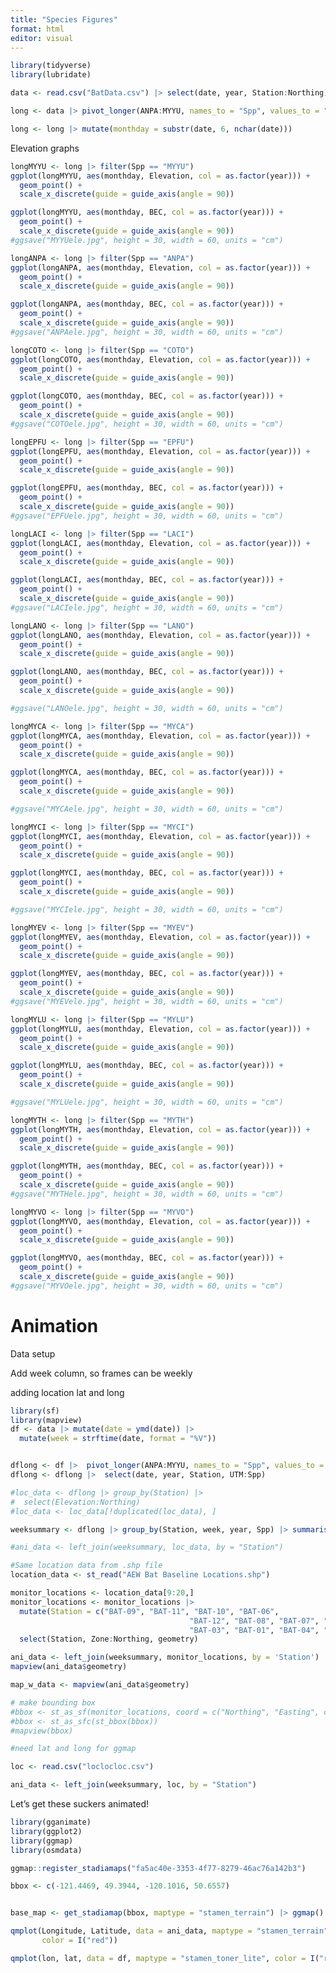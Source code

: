 ```yaml
---
title: "Species Figures"
format: html
editor: visual
---
```


```r
library(tidyverse)
library(lubridate)

data <- read.csv("BatData.csv") |> select(date, year, Station:Northing)

long <- data |> pivot_longer(ANPA:MYYU, names_to = "Spp", values_to = "values") |> filter(values == 1)

long <- long |> mutate(monthday = substr(date, 6, nchar(date)))

```

Elevation graphs

```r
longMYYU <- long |> filter(Spp == "MYYU")
ggplot(longMYYU, aes(monthday, Elevation, col = as.factor(year))) +
  geom_point() +
  scale_x_discrete(guide = guide_axis(angle = 90)) 

ggplot(longMYYU, aes(monthday, BEC, col = as.factor(year))) +
  geom_point() +
  scale_x_discrete(guide = guide_axis(angle = 90)) 
#ggsave("MYYUele.jpg", height = 30, width = 60, units = "cm")
```

```r
longANPA <- long |> filter(Spp == "ANPA")
ggplot(longANPA, aes(monthday, Elevation, col = as.factor(year))) +
  geom_point() +
  scale_x_discrete(guide = guide_axis(angle = 90)) 

ggplot(longANPA, aes(monthday, BEC, col = as.factor(year))) +
  geom_point() +
  scale_x_discrete(guide = guide_axis(angle = 90)) 
#ggsave("ANPAele.jpg", height = 30, width = 60, units = "cm")
```

```r
longCOTO <- long |> filter(Spp == "COTO")
ggplot(longCOTO, aes(monthday, Elevation, col = as.factor(year))) +
  geom_point() +
  scale_x_discrete(guide = guide_axis(angle = 90)) 

ggplot(longCOTO, aes(monthday, BEC, col = as.factor(year))) +
  geom_point() +
  scale_x_discrete(guide = guide_axis(angle = 90)) 
#ggsave("COTOele.jpg", height = 30, width = 60, units = "cm")
```

```r
longEPFU <- long |> filter(Spp == "EPFU")
ggplot(longEPFU, aes(monthday, Elevation, col = as.factor(year))) +
  geom_point() +
  scale_x_discrete(guide = guide_axis(angle = 90)) 

ggplot(longEPFU, aes(monthday, BEC, col = as.factor(year))) +
  geom_point() +
  scale_x_discrete(guide = guide_axis(angle = 90)) 
#ggsave("EPFUele.jpg", height = 30, width = 60, units = "cm")
```

```r
longLACI <- long |> filter(Spp == "LACI")
ggplot(longLACI, aes(monthday, Elevation, col = as.factor(year))) +
  geom_point() +
  scale_x_discrete(guide = guide_axis(angle = 90)) 

ggplot(longLACI, aes(monthday, BEC, col = as.factor(year))) +
  geom_point() +
  scale_x_discrete(guide = guide_axis(angle = 90)) 
#ggsave("LACIele.jpg", height = 30, width = 60, units = "cm")
```

```r
longLANO <- long |> filter(Spp == "LANO")
ggplot(longLANO, aes(monthday, Elevation, col = as.factor(year))) +
  geom_point() +
  scale_x_discrete(guide = guide_axis(angle = 90)) 

ggplot(longLANO, aes(monthday, BEC, col = as.factor(year))) +
  geom_point() +
  scale_x_discrete(guide = guide_axis(angle = 90)) 

#ggsave("LANOele.jpg", height = 30, width = 60, units = "cm")
```

```r
longMYCA <- long |> filter(Spp == "MYCA")
ggplot(longMYCA, aes(monthday, Elevation, col = as.factor(year))) +
  geom_point() +
  scale_x_discrete(guide = guide_axis(angle = 90)) 

ggplot(longMYCA, aes(monthday, BEC, col = as.factor(year))) +
  geom_point() +
  scale_x_discrete(guide = guide_axis(angle = 90)) 

#ggsave("MYCAele.jpg", height = 30, width = 60, units = "cm")
```

```r
longMYCI <- long |> filter(Spp == "MYCI")
ggplot(longMYCI, aes(monthday, Elevation, col = as.factor(year))) +
  geom_point() +
  scale_x_discrete(guide = guide_axis(angle = 90)) 

ggplot(longMYCI, aes(monthday, BEC, col = as.factor(year))) +
  geom_point() +
  scale_x_discrete(guide = guide_axis(angle = 90)) 

#ggsave("MYCIele.jpg", height = 30, width = 60, units = "cm")
```

```r
longMYEV <- long |> filter(Spp == "MYEV")
ggplot(longMYEV, aes(monthday, Elevation, col = as.factor(year))) +
  geom_point() +
  scale_x_discrete(guide = guide_axis(angle = 90)) 

ggplot(longMYEV, aes(monthday, BEC, col = as.factor(year))) +
  geom_point() +
  scale_x_discrete(guide = guide_axis(angle = 90)) 
#ggsave("MYEVele.jpg", height = 30, width = 60, units = "cm")
```

```r
longMYLU <- long |> filter(Spp == "MYLU")
ggplot(longMYLU, aes(monthday, Elevation, col = as.factor(year))) +
  geom_point() +
  scale_x_discrete(guide = guide_axis(angle = 90)) 

ggplot(longMYLU, aes(monthday, BEC, col = as.factor(year))) +
  geom_point() +
  scale_x_discrete(guide = guide_axis(angle = 90)) 

#ggsave("MYLUele.jpg", height = 30, width = 60, units = "cm")
```

```r
longMYTH <- long |> filter(Spp == "MYTH")
ggplot(longMYTH, aes(monthday, Elevation, col = as.factor(year))) +
  geom_point() +
  scale_x_discrete(guide = guide_axis(angle = 90)) 

ggplot(longMYTH, aes(monthday, BEC, col = as.factor(year))) +
  geom_point() +
  scale_x_discrete(guide = guide_axis(angle = 90)) 
#ggsave("MYTHele.jpg", height = 30, width = 60, units = "cm")
```

```r
longMYVO <- long |> filter(Spp == "MYVO")
ggplot(longMYVO, aes(monthday, Elevation, col = as.factor(year))) +
  geom_point() +
  scale_x_discrete(guide = guide_axis(angle = 90)) 

ggplot(longMYVO, aes(monthday, BEC, col = as.factor(year))) +
  geom_point() +
  scale_x_discrete(guide = guide_axis(angle = 90)) 
#ggsave("MYVOele.jpg", height = 30, width = 60, units = "cm")
```

# Animation

Data setup

Add week column, so frames can be weekly

adding location lat and long

```r
library(sf)
library(mapview)
df <- data |> mutate(date = ymd(date)) |> 
  mutate(week = strftime(date, format = "%V")) 


dflong <- df |>  pivot_longer(ANPA:MYYU, names_to = "Spp", values_to = "values") |> filter(values == 1)
dflong <- dflong |>  select(date, year, Station, UTM:Spp)

#loc_data <- dflong |> group_by(Station) |> 
#  select(Elevation:Northing)
#loc_data <- loc_data[!duplicated(loc_data), ]

weeksummary <- dflong |> group_by(Station, week, year, Spp) |> summarise(total = n())

#ani_data <- left_join(weeksummary, loc_data, by = "Station")

#Same location data from .shp file
location_data <- st_read("AEW Bat Baseline Locations.shp")

monitor_locations <- location_data[9:20,]
monitor_locations <- monitor_locations |> 
  mutate(Station = c("BAT-09", "BAT-11", "BAT-10", "BAT-06", 
                                        "BAT-12", "BAT-08", "BAT-07", "BAT-05",
                                        "BAT-03", "BAT-01", "BAT-04", "BAT-02")) |> 
  select(Station, Zone:Northing, geometry)

ani_data <- left_join(weeksummary, monitor_locations, by = 'Station')
mapview(ani_data$geometry)

map_w_data <- mapview(ani_data$geometry)

# make bounding box
#bbox <- st_as_sf(monitor_locations, coord = c("Northing", "Easting", crs = 26910))
#bbox <- st_as_sfc(st_bbox(bbox))
#mapview(bbox)

#need lat and long for ggmap

loc <- read.csv("loclocloc.csv")

ani_data <- left_join(weeksummary, loc, by = "Station")
```

Let's get these suckers animated!

```r
library(gganimate)
library(ggplot2)
library(ggmap)
library(osmdata)

ggmap::register_stadiamaps("fa5ac40e-3353-4f77-8279-46ac76a142b3")

bbox <- c(-121.4469, 49.3944, -120.1016, 50.6557)


base_map <- get_stadiamap(bbox, maptype = "stamen_terrain") |> ggmap()

qmplot(Longitude, Latitude, data = ani_data, maptype = "stamen_terrain",
       color = I("red"))

qmplot(lon, lat, data = df, maptype = "stamen_toner_lite", color = I("red"))


```
